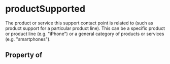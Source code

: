   

# productSupported

The product or service this support contact point is related to (such as product support for a particular product line). This can be a specific product or product line (e.g. "iPhone") or a general category of products or services (e.g. "smartphones").

## Property of



